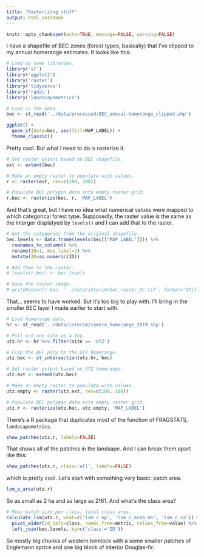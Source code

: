 ```yaml
---
title: "Rasterizing stuff"
output: html_notebook
---
```


```r
knitr::opts_chunk$set(echo=TRUE, message=FALSE, warning=FALSE)
```

I have a shapefile of BEC zones (forest types, basically) that I've clipped to my annual homerange estimates. It looks like this:

```r
# Load up some libraries.
library('sf')
library('ggplot2')
library('raster')
library('tidyverse')
library('rgdal')
library('landscapemetrics')

# Load in the data.
bec <- st_read('../data/processed/BEC_annual-homerange_clipped.shp')

ggplot() +
  geom_sf(data=bec, aes(fill=MAP_LABEL)) +
  theme_classic()
```

Pretty cool. But what I need to do is rasterize it.

```r
# Set raster extent based on BEC shapefile.
ext <- extent(bec)

# Make an empty raster to populate with values.
r <- raster(ext, res=c(100, 100))

# Populate BEC polygon data onto empty raster grid.
r.bec <- rasterize(bec, r, 'MAP_LABEL')
```

And that's great, but I have no idea what numerical values were mapped to which categorical forest type. Supposedly, the raster value is the same as the interger displatyed by `levels()` and I can add that to the raster.

```r
# Get the categories from the original shapefile.
bec.levels <- data.frame(levels(bec[["MAP_LABEL"]])) %>% 
  rownames_to_column() %>% 
  rename(ID=1, map_label=2) %>% 
  mutate(ID=as.numeric(ID))

# Add them to the raster.
# levels(r.bec) <- bec.levels

# Save the raster image.
# writeRaster(r.bec, '../data/interim/bec_raster_SC.tif', format='GTiff')
```

That... seems to have worked. But it's too big to play with. I'll bring in the smaller BEC layer I made earlier to start with.

```r
# Load homerange data.
hr <- st_read('../data/interim/camera_homerange_2019.shp')

# Pull out one site as a toy.
utz.hr <- hr %>% filter(site == 'UTZ')

# Clip the BEC poly to the UTZ homerange.
utz.bec <- st_intersection(utz.hr, bec)

# Set raster extent based on UTZ homerange.
utz.ext <- extent(utz.bec)

# Make an empty raster to populate with values.
utz.empty <- raster(utz.ext, res=c(100, 100))

# Populate BEC polygon data onto empty raster grid.
utz.r <- rasterize(utz.bec, utz.empty, 'MAP_LABEL')
```

There's a R package that duplicates most of the function of FRAGSTATS, `landscapemetrics`.

```r
show_patches(utz.r, labels=FALSE)
```

That shows all of the patches in the landsape. And I can break them apart like this:

```r
show_patches(utz.r, class='all', labels=FALSE)
```

which is pretty cool. Let's start with something very basic: patch area.

```r
lsm_p_area(utz.r)
```

So as small as 2 ha and as large as 2161. And what's the class area?

```r
# Mean patch size per class, total class area.
calculate_lsm(utz.r, what=c('lsm_c_np', 'lsm_c_area_mn', 'lsm_c_ca')) %>% 
  pivot_wider(id_cols=class, names_from=metric, values_from=value) %>% 
  left_join(bec.levels, by=c('class'='ID'))
```

So mostly big chunks of western hemlock with a some smaller patches of Englemann sprice and one big block of interior Douglas-fir.